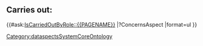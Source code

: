 <includeonly>{{METADATA|Keywords={{{HasKeyword|}}}|HasEntityTitle={{{HasEntityTitle}}}|HasEntityBlurb={{{HasEntityBlurb|}}}|HasEntityType=Role}}
== Carries out: ==
{{#ask:[[IsCarriedOutByRole::{{PAGENAME}}]]
|?ConcernsAspect
|format=ul
}}
</includeonly>
<noinclude>[[Category:dataspectsSystemCoreOntology]]</noinclude>
